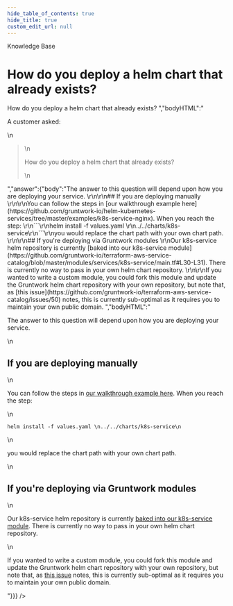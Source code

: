 ```yaml
---
hide_table_of_contents: true
hide_title: true
custom_edit_url: null
---
```



<CenterLayout>
<span className="searchCategory">Knowledge Base</span>
<h1>How do you deploy a helm chart that already exists?</h1>
<GitHub discussion={{"id":"D_kwDOF8slf84APJ2Y","number":326,"author":{"login":"zackproser"},"title":"How do you deploy a helm chart that already exists?","body":"A customer asked: \r\n> How do you deploy a helm chart that already exists? ","bodyHTML":"<p dir=\"auto\">A customer asked:</p>\n<blockquote>\n<p dir=\"auto\">How do you deploy a helm chart that already exists?</p>\n</blockquote>","answer":{"body":"The answer to this question will depend upon how you are deploying your service. \r\n\r\n## If you are deploying manually \r\n\r\nYou can follow the steps in [our walkthrough example here](https://github.com/gruntwork-io/helm-kubernetes-services/tree/master/examples/k8s-service-nginx). When you reach the step: \r\n```\r\nhelm install -f values.yaml \r\n../../charts/k8s-service\r\n```\r\nyou would replace the chart path with your own chart path. \r\n\r\n## If you're deploying via Gruntwork modules \r\nOur k8s-service helm repository is currently [baked into our k8s-service module](https://github.com/gruntwork-io/terraform-aws-service-catalog/blob/master/modules/services/k8s-service/main.tf#L30-L31). There is currently no way to pass in your own helm chart repository. \r\n\r\nIf you wanted to write a custom module, you could fork this module and update the Gruntwork helm chart repository with your own repository, but note that, as [this issue](https://github.com/gruntwork-io/terraform-aws-service-catalog/issues/50) notes, this is currently sub-optimal as it requires you to maintain your own public domain. ","bodyHTML":"<p dir=\"auto\">The answer to this question will depend upon how you are deploying your service.</p>\n<h2 dir=\"auto\">If you are deploying manually</h2>\n<p dir=\"auto\">You can follow the steps in <a href=\"https://github.com/gruntwork-io/helm-kubernetes-services/tree/master/examples/k8s-service-nginx\">our walkthrough example here</a>. When you reach the step:</p>\n<div class=\"snippet-clipboard-content notranslate position-relative overflow-auto\" data-snippet-clipboard-copy-content=\"helm install -f values.yaml \n../../charts/k8s-service\"><pre class=\"notranslate\"><code>helm install -f values.yaml \n../../charts/k8s-service\n</code></pre></div>\n<p dir=\"auto\">you would replace the chart path with your own chart path.</p>\n<h2 dir=\"auto\">If you're deploying via Gruntwork modules</h2>\n<p dir=\"auto\">Our k8s-service helm repository is currently <a href=\"https://github.com/gruntwork-io/terraform-aws-service-catalog/blob/master/modules/services/k8s-service/main.tf#L30-L31\">baked into our k8s-service module</a>. There is currently no way to pass in your own helm chart repository.</p>\n<p dir=\"auto\">If you wanted to write a custom module, you could fork this module and update the Gruntwork helm chart repository with your own repository, but note that, as <a href=\"https://github.com/gruntwork-io/terraform-aws-service-catalog/issues/50\" data-hovercard-type=\"issue\" data-hovercard-url=\"/gruntwork-io/terraform-aws-service-catalog/issues/50/hovercard\">this issue</a> notes, this is currently sub-optimal as it requires you to maintain your own public domain.</p>"}}} />

</CenterLayout>
  

<!-- ##DOCS-SOURCER-START
{
  "sourcePlugin": "github-discussions",
  "hash": "4051d19ca8c7c593e5e2965ed0c0464d"
}
##DOCS-SOURCER-END -->
